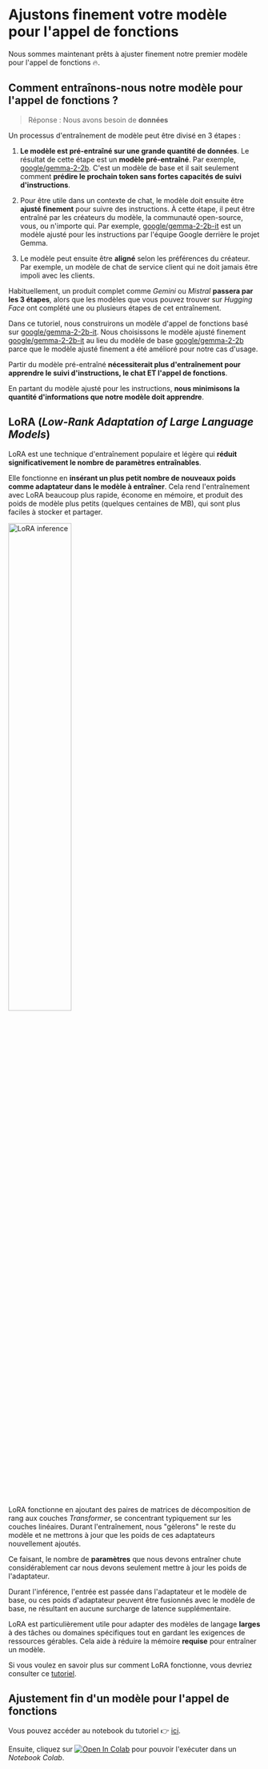 # Ajustons finement votre modèle pour l'appel de fonctions

Nous sommes maintenant prêts à ajuster finement notre premier modèle pour l'appel de fonctions 🔥.

## Comment entraînons-nous notre modèle pour l'appel de fonctions ?

> Réponse : Nous avons besoin de **données**

Un processus d'entraînement de modèle peut être divisé en 3 étapes :

1. **Le modèle est pré-entraîné sur une grande quantité de données**. Le résultat de cette étape est un **modèle pré-entraîné**. Par exemple, [google/gemma-2-2b](https://huggingface.co/google/gemma-2-2b). C'est un modèle de base et il sait seulement comment **prédire le prochain token sans fortes capacités de suivi d'instructions**.

2. Pour être utile dans un contexte de chat, le modèle doit ensuite être **ajusté finement** pour suivre des instructions. À cette étape, il peut être entraîné par les créateurs du modèle, la communauté open-source, vous, ou n'importe qui. Par exemple, [google/gemma-2-2b-it](https://huggingface.co/google/gemma-2-2b-it) est un modèle ajusté pour les instructions par l'équipe Google derrière le projet Gemma.

3. Le modèle peut ensuite être **aligné** selon les préférences du créateur. Par exemple, un modèle de chat de service client qui ne doit jamais être impoli avec les clients.

Habituellement, un produit complet comme *Gemini* ou *Mistral* **passera par les 3 étapes**, alors que les modèles que vous pouvez trouver sur *Hugging Face* ont complété une ou plusieurs étapes de cet entraînement.

Dans ce tutoriel, nous construirons un modèle d'appel de fonctions basé sur [google/gemma-2-2b-it](https://huggingface.co/google/gemma-2-2b-it). Nous choisissons le modèle ajusté finement [google/gemma-2-2b-it](https://huggingface.co/google/gemma-2-2b-it) au lieu du modèle de base [google/gemma-2-2b](https://huggingface.co/google/gemma-2-2b) parce que le modèle ajusté finement a été amélioré pour notre cas d'usage.

Partir du modèle pré-entraîné **nécessiterait plus d'entraînement pour apprendre le suivi d'instructions, le chat ET l'appel de fonctions**.

En partant du modèle ajusté pour les instructions, **nous minimisons la quantité d'informations que notre modèle doit apprendre**.

## LoRA (*Low-Rank Adaptation of Large Language Models*)

LoRA est une technique d'entraînement populaire et légère qui **réduit significativement le nombre de paramètres entraînables**.

Elle fonctionne en **insérant un plus petit nombre de nouveaux poids comme adaptateur dans le modèle à entraîner**. Cela rend l'entraînement avec LoRA beaucoup plus rapide, économe en mémoire, et produit des poids de modèle plus petits (quelques centaines de MB), qui sont plus faciles à stocker et partager.

<img src="https://huggingface.co/datasets/agents-course/course-images/resolve/main/en/unit1/blog_multi-lora-serving_LoRA.gif" alt="LoRA inference" width="50%"/>

LoRA fonctionne en ajoutant des paires de matrices de décomposition de rang aux couches *Transformer*, se concentrant typiquement sur les couches linéaires. Durant l'entraînement, nous "gèlerons" le reste du modèle et ne mettrons à jour que les poids de ces adaptateurs nouvellement ajoutés.

Ce faisant, le nombre de **paramètres** que nous devons entraîner chute considérablement car nous devons seulement mettre à jour les poids de l'adaptateur.

Durant l'inférence, l'entrée est passée dans l'adaptateur et le modèle de base, ou ces poids d'adaptateur peuvent être fusionnés avec le modèle de base, ne résultant en aucune surcharge de latence supplémentaire.

LoRA est particulièrement utile pour adapter des modèles de langage **larges** à des tâches ou domaines spécifiques tout en gardant les exigences de ressources gérables. Cela aide à réduire la mémoire **requise** pour entraîner un modèle.

Si vous voulez en savoir plus sur comment LoRA fonctionne, vous devriez consulter ce [tutoriel](https://huggingface.co/learn/nlp-course/chapter11/4?fw=pt).

## Ajustement fin d'un modèle pour l'appel de fonctions

Vous pouvez accéder au notebook du tutoriel 👉 [ici](https://huggingface.co/agents-course/notebooks/blob/main/bonus-unit1/bonus-unit1.ipynb).

Ensuite, cliquez sur [![Open In Colab](https://colab.research.google.com/assets/colab-badge.svg)](https://colab.research.google.com/#fileId=https://huggingface.co/agents-course/notebooks/blob/main/bonus-unit1/bonus-unit1.ipynb) pour pouvoir l'exécuter dans un *Notebook Colab*.